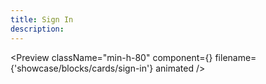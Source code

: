 ```yaml
---
title: Sign In
description:
---
```


<Preview
  className="min-h-80"
  component={<SignIn />}
  filename={'showcase/blocks/cards/sign-in'}
  animated
/>
